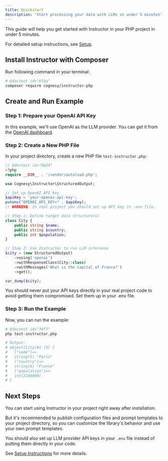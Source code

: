 ```yaml
---
title: Quickstart
description: 'Start processing your data with LLMs in under 5 minutes'
---
```


This guide will help you get started with Instructor in your PHP project in under 5 minutes.

For detailed setup instructions, see [Setup](setup).


## Install Instructor with Composer

Run following command in your terminal:

```bash
# @doctest id="6fda"
composer require cognesy/instructor-php
```


## Create and Run Example

### Step 1: Prepare your OpenAI API Key

In this example, we'll use OpenAI as the LLM provider. You can get it from the [OpenAI dashboard](https://platform.openai.com/).

### Step 2: Create a New PHP File

In your project directory, create a new PHP file `test-instructor.php`:

```php
// @doctest id="0b24"
<?php
require __DIR__ . '/vendor/autoload.php';

use Cognesy\Instructor\StructuredOutput;

// Set up OpenAI API key
$apiKey = 'your-openai-api-key';
putenv("OPENAI_API_KEY=" . $apiKey);
// WARNING: In real project you should set up API key in .env file.

// Step 1: Define target data structure(s)
class City {
    public string $name;
    public string $country;
    public int $population;
}

// Step 2: Use Instructor to run LLM inference
$city = (new StructuredOutput)
    ->using('openai')
    ->withResponseClass(City::class)
    ->withMessages('What is the capital of France?')
    ->get();

var_dump($city);
```

<Warning>
You should never put your API keys directly in your real project code to avoid getting them compromised. Set them up in your .env file.
</Warning>

### Step 3: Run the Example

Now, you can run the example:

```bash
# @doctest id="34f7"
php test-instructor.php

# Output:
# object(City)#1 (3) {
#   ["name"]=>
#   string(5) "Paris"
#   ["country"]=>
#   string(6) "France"
#   ["population"]=>
#   int(2148000)
# }
```


## Next Steps

You can start using Instructor in your project right away after installation.

But it's recommended to publish configuration files and prompt templates to your project directory, so you can
customize the library's behavior and use your own prompt templates.

You should also set up LLM provider API keys in your `.env` file instead of putting them directly in your code.

See [Setup Instructions](setup) for more details.
